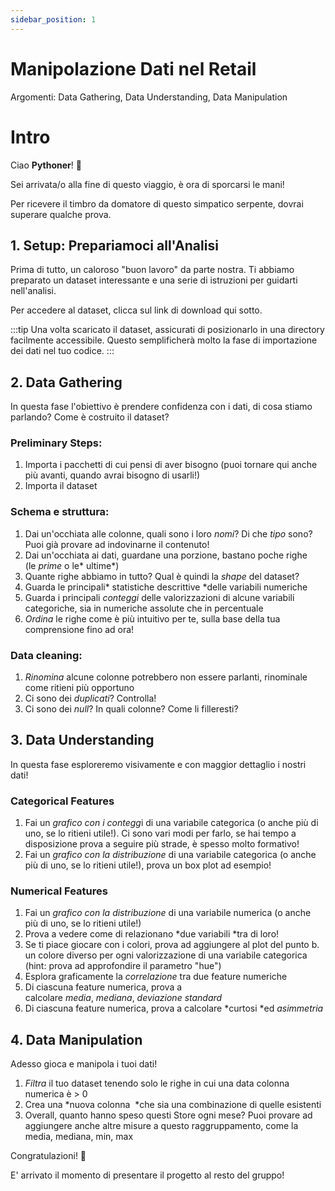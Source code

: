 ```yaml
---
sidebar_position: 1
---
```


# Manipolazione Dati nel Retail 
Argomenti: Data Gathering, Data Understanding, Data Manipulation

# Intro

Ciao **Pythoner**! 👋

Sei arrivata/o alla fine di questo viaggio, è ora di sporcarsi le mani!

Per ricevere il timbro da domatore di questo simpatico serpente, dovrai superare qualche prova.

## 1. Setup: Prepariamoci all'Analisi

Prima di tutto, un caloroso "buon lavoro" da parte nostra. Ti abbiamo preparato un dataset interessante e una serie di istruzioni per guidarti nell'analisi.

Per accedere al dataset, clicca sul link di download qui sotto.

<p>
<DownloadLink />
</p>

:::tip 
Una volta scaricato il dataset, assicurati di posizionarlo in una directory facilmente accessibile. Questo semplificherà molto la fase di importazione dei dati nel tuo codice.
:::


 ## 2. Data Gathering 
In questa fase l'obiettivo è prendere confidenza con i dati, di cosa stiamo parlando? Come è costruito il dataset?

### Preliminary Steps:

1.  Importa i pacchetti di cui pensi di aver bisogno (puoi tornare qui anche più avanti, quando avrai bisogno di usarli!)
2.  Importa il dataset

### Schema e struttura:

1.  Dai un'occhiata alle colonne, quali sono i loro *nomi*? Di che *tipo* sono? Puoi già provare ad indovinarne il contenuto!
2.  Dai un'occhiata ai dati, guardane una porzione, bastano poche righe (le *prime* o le* ultime*)
3.  Quante righe abbiamo in tutto? Qual è quindi la *shape* del dataset?
4.  Guarda le principali* statistiche descrittive *delle variabili numeriche
5.  Guarda i principali *conteggi* delle valorizzazioni di alcune variabili categoriche, sia in numeriche assolute che in percentuale
6.  *Ordina* le righe come è più intuitivo per te, sulla base della tua comprensione fino ad ora!

### Data cleaning:

1.  *Rinomina* alcune colonne potrebbero non essere parlanti, rinominale come ritieni più opportuno
2.  Ci sono dei *duplicati*? Controlla!
3.  Ci sono dei *null*? In quali colonne? Come li filleresti?

## 3. Data Understanding
In questa fase esploreremo visivamente e con maggior dettaglio i nostri dati!

### Categorical Features

1.  Fai un *grafico con i contegg*i di una variabile categorica (o anche più di uno, se lo ritieni utile!). Ci sono vari modi per farlo, se hai tempo a disposizione prova a seguire più strade, è spesso molto formativo!
2.  Fai un *grafico con la distribuzione* di una variabile categorica (o anche più di uno, se lo ritieni utile!), prova un box plot ad esempio!

###  Numerical Features

1.  Fai un *grafico con la distribuzione* di una variabile numerica (o anche più di uno, se lo ritieni utile!)
2.  Prova a vedere come di relazionano *due variabili *tra di loro!
3.  Se ti piace giocare con i colori, prova ad aggiungere al plot del punto b. un colore diverso per ogni valorizzazione di una variabile categorica (hint: prova ad approfondire il parametro "hue")
4.  Esplora graficamente la *correlazione* tra due feature numeriche
5.  Di ciascuna feature numerica, prova a calcolare *media*, *mediana*, *deviazione standard*
6.  Di ciascuna feature numerica, prova a calcolare *curtosi *ed *asimmetria*

## 4. Data Manipulation
Adesso gioca e manipola i tuoi dati!

1.  *Filtra* il tuo dataset tenendo solo le righe in cui una data colonna numerica è > 0
2.  Crea una *nuova colonna  *che sia una combinazione di quelle esistenti
3.  Overall, quanto hanno speso questi Store ogni mese? Puoi provare ad aggiungere anche altre misure a questo raggruppamento, come la media, mediana, min, max

Congratulazioni! 🎉

E' arrivato il momento di presentare il progetto al resto del gruppo!